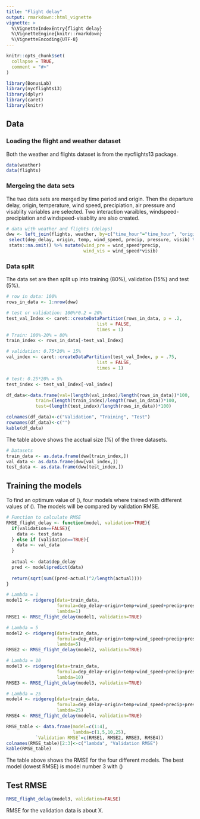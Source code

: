 ```yaml
---
title: "Flight delay"
output: rmarkdown::html_vignette
vignette: >
  %\VignetteIndexEntry{flight delay}
  %\VignetteEngine{knitr::rmarkdown}
  %\VignetteEncoding{UTF-8}
---
```


```r
knitr::opts_chunk$set(
  collapse = TRUE,
  comment = "#>"
)
```

```r
library(BonusLab)
library(nycflights13)
library(dplyr)
library(caret)
library(knitr)
```

## Data
### Loading the flight and weather dataset
Both the weather and flights dataset is from the nycflights13 package.
```r
data(weather)
data(flights)
```

### Mergeing the data sets
The two data sets are merged by time period and origin. Then the departure delay, origin, temperature, wind speed, precipiation, air pressure and visablity variables are selected. Two interaction varaibles, windspeed-precipiation and windspeed-visablity are also created. 
```r
# data with weather and flights (delays)
dww <- left_join(flights, weather, by=c("time_hour"="time_hour", "origin"="origin")) %>%
 select(dep_delay, origin, temp, wind_speed, precip, pressure, visib) %>%
 stats::na.omit() %>% mutate(wind_pre = wind_speed*precip,
                             wind_vis = wind_speed*visib)
```

### Data split
The data set are then split up into training (80%), validation (15%) and test (5%).
```r
# row in data: 100%
rows_in_data <- 1:nrow(dww)

# test or validation: 100%*0.2 = 20%
test_val_Index <- caret::createDataPartition(rows_in_data, p = .2, 
                                  list = FALSE, 
                                  times = 1)
# Train: 100%-20% = 80%
train_index <- rows_in_data[-test_val_Index]

# validation: 0.75*20% = 15%
val_index <- caret::createDataPartition(test_val_Index, p = .75, 
                                  list = FALSE, 
                                  times = 1)

# test: 0.25*20% = 5%
test_index <- test_val_Index[-val_index]
```


```r
df_data<-data.frame(val=(length(val_index)/length(rows_in_data))*100,
           train=(length(train_index)/length(rows_in_data))*100,
           test=(length(test_index)/length(rows_in_data))*100)

colnames(df_data)<-c("Validation", "Training", "Test")
rownames(df_data)<-c("")
kable(df_data)
```
The table above shows the acctual size (%) of the three datasets.

```r
# Datasets
train_data <- as.data.frame(dww[train_index,])
val_data <- as.data.frame(dww[val_index,])
test_data <- as.data.frame(dww[test_index,])
```

## Training the models
To find an optimum value of \(\lambda\), four models where trained with different values of \(\lambda\). The models will be compared by validation RMSE.

```r
# Function to calculate RMSE
RMSE_flight_delay <- function(model, validation=TRUE){
  if(validation==FALSE){
    data <- test_data
  } else if (validation==TRUE){
    data <- val_data
  }
  
  actual <- data$dep_delay
  pred <- model$predict(data)
  
  return(sqrt(sum((pred-actual)^2/length(actual))))
}
```


```r
# Lambda = 1
model1 <- ridgereg(data=train_data,
                   formula=dep_delay~origin+temp+wind_speed+precip+pressure+visib+wind_pre+wind_vis,
                   lambda=1)
RMSE1 <- RMSE_flight_delay(model1, validation=TRUE)

# Lambda = 5
model2 <- ridgereg(data=train_data,
                   formula=dep_delay~origin+temp+wind_speed+precip+pressure+visib+wind_pre+wind_vis,
                   lambda=5)
RMSE2 <- RMSE_flight_delay(model2, validation=TRUE)

# Lambda = 10
model3 <- ridgereg(data=train_data,
                   formula=dep_delay~origin+temp+wind_speed+precip+pressure+visib+wind_pre+wind_vis,
                   lambda=10)
RMSE3 <- RMSE_flight_delay(model3, validation=TRUE)

# Lambda = 25
model4 <- ridgereg(data=train_data,
                   formula=dep_delay~origin+temp+wind_speed+precip+pressure+visib+wind_pre+wind_vis,
                   lambda=25)
RMSE4 <- RMSE_flight_delay(model4, validation=TRUE)
```


```r
RMSE_table <- data.frame(model=c(1:4),
                         lambda=c(1,5,10,25),
           `Validation RMSE`=c(RMSE1, RMSE2, RMSE3, RMSE4))
colnames(RMSE_table)[2:3]<-c("lambda", "Validation RMSE")
kable(RMSE_table)
```

The table above shows the RMSE for the four different models. The best model (lowest RMSE) is model number 3 with \(\lambda=10\)


## Test RMSE
```r
RMSE_flight_delay(model3, validation=FALSE)
```
RMSE for the validation data is about X.
